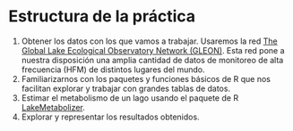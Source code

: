# Estructura de la práctica

  1. Obtener los datos con los que vamos a trabajar. Usaremos la red [The Global Lake Ecological Observatory Network (GLEON)](https://gleon.org/). Esta red pone a nuestra disposición una amplia cantidad de datos de monitoreo de alta frecuencia (HFM) de distintos lugares del mundo.
  2. Familiarizarnos con los paquetes y funciones básicos de R que nos facilitan explorar y trabajar con grandes tablas de datos.
  3. Estimar el metabolismo de un lago usando el paquete de R [LakeMetabolizer](https://cran.r-project.org/web/packages/LakeMetabolizer/LakeMetabolizer.pdf).
  4. Explorar y representar los resultados obtenidos.